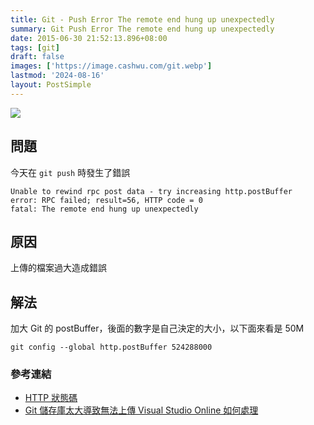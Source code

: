 ```yaml
---
title: Git - Push Error The remote end hung up unexpectedly
summary: Git Push Error The remote end hung up unexpectedly
date: 2015-06-30 21:52:13.896+08:00
tags: [git]
draft: false
images: ['https://image.cashwu.com/git.webp']
lastmod: '2024-08-16'
layout: PostSimple
---
```


![](https://image.cashwu.com/git.webp)

## 問題

今天在 `git push` 時發生了錯誤

```shell
Unable to rewind rpc post data - try increasing http.postBuffer
error: RPC failed; result=56, HTTP code = 0
fatal: The remote end hung up unexpectedly
```

## 原因

上傳的檔案過大造成錯誤

## 解法

加大 Git 的 postBuffer，後面的數字是自己決定的大小，以下面來看是 50M

```shell
git config --global http.postBuffer 524288000
```

### 參考連結

- [HTTP 狀態碼](https://zh.wikipedia.org/wiki/HTTP%E7%8A%B6%E6%80%81%E7%A0%81)
- [Git 儲存庫太大導致無法上傳 Visual Studio Online 如何處理](http://blog.miniasp.com/post/2014/09/07/Handle-large-Git-repository-on-Visual-Studio-Online.aspx)
